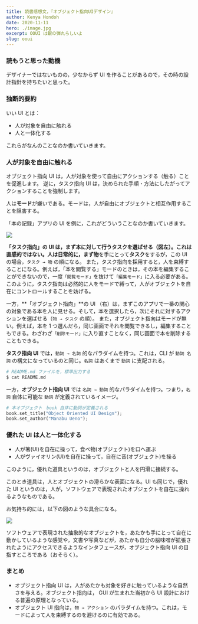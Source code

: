```yaml
---
title: 読書感想文，『オブジェクト指向UIデザイン』
author: Kenya Hondoh
date: 2020-11-11
hero: ./image.jpg
excerpt: OOUI は銀の弾丸らしいよ
slug: ooui
---
```


### 読もうと思った動機

デザイナーではないものの，少なからず UI を作ることがあるので，その時の設計指針を持ちたいと思った。

### 独断的要約

いい UI とは：

- 人が対象を自由に触れる
- 人と一体化する

これらがなんのことなのか書いていきます。

### 人が対象を自由に触れる

オブジェクト指向 UI は，人が対象を使って自由にアクションする（触る）ことを促進します。
逆に，タスク指向 UI は，決められた手順・方法にしたがってアクションすることを強制します。

人は**モード**が嫌いである。モードは，人が自由にオブジェクトと相互作用することを阻害する。

「本の記録」アプリの UI を例に，これがどういうことなのか書いていきます。

![](https://lh3.googleusercontent.com/hYdMkg2aDeGWaV9GkIsb1CgSUsSAZ6FQdGynbLjmwygASYVKvcws_NmKJg4fMVv43nNqheuOYPxEJLYjId7Y80LUtj_5p8XMjQAbk7HzoxZcrhYxUqDezzXfXvCg_TnWCS6-GzimbY4)

**「タスク指向」**の UI は，まず本に対して行うタスクを選ばせる（図左）。これは直感的ではない。人は日常的に，まず**物**を手にとって**タスク**をするが，この UI の場合，`タスク → 物` の順になる。
また，タスク指向を採用すると，人を束縛することになる。例えば，「本を閲覧する」モードのときは，その本を編集することができないので，一度`「閲覧モード」`を抜けて`「編集モード」`に入る必要がある。
このように，タスク指向は必然的に人をモードで縛って，人がオブジェクトを自在にコントロールすることを妨げる。

一方，**「オブジェクト指向」**の UI （右）は，まずこのアプリで一番の関心の対象である本を人に見せる。そして，本を選択したら，次にそれに対するアクションを選ばせる（`物 → タスク` の順）。
また，オブジェクト指向はモードが無い。例えば，本を 1 つ選んだら，同じ画面でそれを閲覧できるし，編集することもできる。わざわざ`「削除モード」`に入り直すことなく，同じ画面で本を削除することもできる。

**タスク指向 UI** では，`動詞 → 名詞` 的なパラダイムを持つ。これは，CLI が `動詞 名詞` の構文になっているのと同じ。`名詞` はあくまで `動詞` に支配される。

```bash
# README.md ファイルを，標準出力する
$ cat README.md
```

一方，**オブジェクト指向 UI** では `名詞 → 動詞` 的なパラダイムを持つ。つまり，`名詞` 自体に可能な `動詞` が定義されているイメージ。

```python
# 本オブジェクト　book 自体に動詞が定義される
book.set_title("Object Oriented UI Design");
book.set_author("Manabu Ueno");
```

<Quote
  moji="ユーザーは彼・彼女らにコントロール権を与えるアプリを好み，また彼らから頻繁にコントロール権を奪うアプリを大抵嫌います。ユーザーからコントロール権を奪う最も一般的な方法は，ユーザーに特定の進路を強要するモードを乱用することです。"
  cite='Apple, "OS X Human Interface Guidelines"'
/>

### 優れた UI は人と一体化する

- 人が箸(UI)を自在に操って，食べ物(オブジェクト)を口へ運ぶ
- 人がヴァイオリン(UI)を自在に操って，自在に音(オブジェクト)を操る

このように，優れた道具というのは，オブジェクトと人を円滑に接続する。

このとき道具は，人とオブジェクトの滑らかな表面になる。UI も同じで，優れた UI というのは，人が，ソフトウェアで表現されたオブジェクトを自在に操れるようなものである。

お気持ち的には，以下の図のような具合になる。

![](https://lh3.googleusercontent.com/ATzHcKjAey2lHn07pqafoDPQdQq27XNHRIy5bK40WfDpMNNPAzai4yCRoHcnuhGHf6E8Na6R-7-3S2weK2ie3zahIMq2DHBpxNOUvuEoNw3Lk-CXy8MblnJq0WINoF3V_1lHiv6LAOg)

ソフトウェアで表現された抽象的なオブジェクトを，あたかも手にとって自在に動かしているような感覚や，文書や写真などが，あたかも自分の脳味噌が拡張されたようにアクセスできるようなインタフェースが，オブジェクト指向 UI の目指すところである（おそらく）。

### まとめ

- オブジェクト指向 UI は，人があたかも対象を好きに触っているような自然さを与える。オブジェクト指向は， GUI が生まれた当初から
  UI 設計における普遍の原理となっている。
- オブジェクト UI 指向は，`物 → アクション` のパラダイムを持つ。これは，モードによって人を束縛するのを避けるのに有効である。
